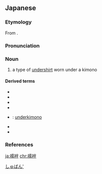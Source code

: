 ==Japanese==
{{ja-kanjitab|じゅ|はん|k2=ばん|r=y|yomi=o}}

===Etymology===
From {{etyl|pt|ja|sort=しゅばん'}} {{m|pt|gibão}}.

===Pronunciation===
{{ja-pron|yomi=kanon|じゅばん|acc=0|acc_ref=DJR,NHK}}

===Noun===
{{ja-noun|じゅばん}}

# a type of [[undershirt]] worn under a kimono

====Derived terms====
{{der-top}}
* {{ja-r|網襦袢|あみじゅばん}}
* {{ja-r|袷襦袢|あわせじゅばん}}
* {{ja-r|管襦袢|くだじゅばん}}
* {{ja-r|竹襦袢|たけじゅばん}}
* {{ja-r|長襦袢|ながじゅばん}}: [[underkimono]]
* {{ja-r|肉襦袢|にくじゅばん}}
* {{ja-r|肌襦袢|はだじゅばん}}
{{der-bottom}}

===References===
<references/>

[[Category:ja:Clothing|しゅばん']]

[[ja:襦袢]]
[[chr:襦袢]]
